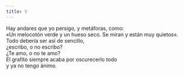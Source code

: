 ```yaml
---
title: V
---
```


Hay andares que yo persigo, y metáforas, como:<br />
«Un melocotón verde y un hueso seco. Se miran y están muy quietos».<br />
Todo debería ser así de sencillo,<br />
¿escribo, o no escribo?<br />
¿Te amo, o no te amo?<br />
El grafito siempre acaba por oscurecerlo todo<br />
y ya no tengo ánimo.<br />